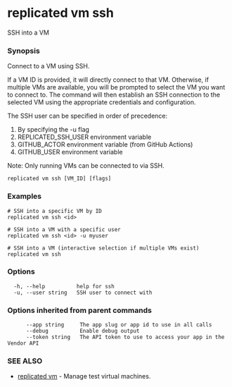 # replicated vm ssh

SSH into a VM

### Synopsis

Connect to a VM using SSH.

If a VM ID is provided, it will directly connect to that VM. Otherwise, if multiple VMs are available, you will be prompted to select the VM you want to connect to. The command will then establish an SSH connection to the selected VM using the appropriate credentials and configuration.

The SSH user can be specified in order of precedence:
1. By specifying the -u flag
2. REPLICATED_SSH_USER environment variable
3. GITHUB_ACTOR environment variable (from GitHub Actions)
4. GITHUB_USER environment variable

Note: Only running VMs can be connected to via SSH.

```
replicated vm ssh [VM_ID] [flags]
```

### Examples

```
# SSH into a specific VM by ID
replicated vm ssh <id>

# SSH into a VM with a specific user
replicated vm ssh <id> -u myuser

# SSH into a VM (interactive selection if multiple VMs exist)
replicated vm ssh
```

### Options

```
  -h, --help          help for ssh
  -u, --user string   SSH user to connect with
```

### Options inherited from parent commands

```
      --app string     The app slug or app id to use in all calls
      --debug          Enable debug output
      --token string   The API token to use to access your app in the Vendor API
```

### SEE ALSO

* [replicated vm](replicated-cli-vm)	 - Manage test virtual machines.

